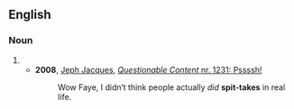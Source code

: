==English==

===Noun===
{{en-noun}}

# {{alternative spelling of|spit take|lang=en}}
#* '''2008''', [[w:Jeph Jacques|Jeph Jacques]], [http://questionablecontent.net/view.php?comic=1231 ''Questionable Content'' nr. 1231: Pssssh!]
#*: Wow Faye, I didn’t think people actually ''did'' '''spit-takes''' in real life.